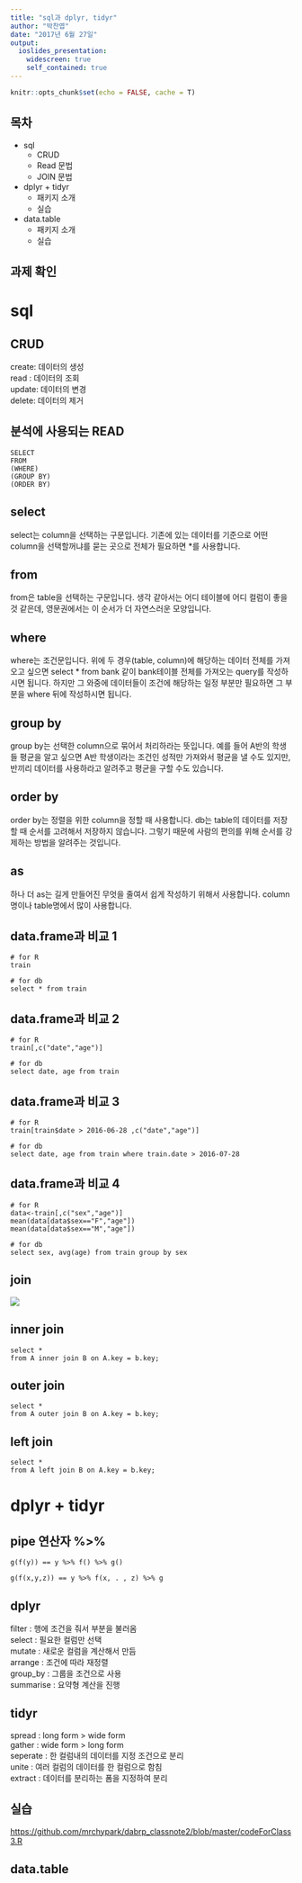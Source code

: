 ```yaml
---
title: "sql과 dplyr, tidyr"
author: "박찬엽"
date: "2017년 6월 27일"
output:
  ioslides_presentation:
    widescreen: true
    self_contained: true
---
```


```r
knitr::opts_chunk$set(echo = FALSE, cache = T)

```

## 목차

  - sql
    - CRUD
    - Read 문법
    - JOIN 문법
  - dplyr + tidyr
    - 패키지 소개
    - 실습
  - data.table
    - 패키지 소개
    - 실습


## 과제 확인


# sql

## CRUD

create: 데이터의 생성    
read  : 데이터의 조회    
update: 데이터의 변경    
delete: 데이터의 제거    

## 분석에 사용되는 READ

```
SELECT
FROM
(WHERE)
(GROUP BY)
(ORDER BY)
```

## select

select는 column을 선택하는 구문입니다. 기존에 있는 데이터를 기준으로 어떤 column을 선택할꺼냐를 묻는 곳으로 전체가 필요하면 *를 사용합니다.

## from

from은 table을 선택하는 구문입니다. 생각 같아서는 어디 테이블에 어디 컬럼이 좋을 것 같은데, 영문권에서는 이 순서가 더 자연스러운 모양입니다.

## where

where는 조건문입니다. 위에 두 경우(table, column)에 해당하는 데이터 전체를 가져오고 싶으면 select * from bank 같이 bank테이블 전체를 가져오는 query를 작성하시면 됩니다. 하지만 그 와중에 데이터들이 조건에 해당하는 일정 부분만 필요하면 그 부분을 where 뒤에 작성하시면 됩니다.

## group by

group by는 선택한 column으로 묶어서 처리하라는 뜻입니다. 예를 들어 A반의 학생들 평균을 알고 싶으면 A반 학생이라는 조건인 성적만 가져와서 평균을 낼 수도 있지만, 반끼리 데이터를 사용하라고 알려주고 평균을 구할 수도 있습니다.

## order by

order by는 정렬을 위한 column을 정할 때 사용합니다. db는 table의 데이터를 저장할 때 순서를 고려해서 저장하지 않습니다. 그렇기 때문에 사람의 편의를 위해 순서를 강제하는 방법을 알려주는 것입니다.

## as

하나 더 as는 길게 만들어진 무엇을 줄여서 쉽게 작성하기 위해서 사용합니다. column명이나 table명에서 많이 사용합니다.

## data.frame과 비교 1
```
# for R
train

# for db
select * from train
```

## data.frame과 비교 2
```
# for R
train[,c("date","age")]

# for db
select date, age from train
```


## data.frame과 비교 3
```
# for R
train[train$date > 2016-06-28 ,c("date","age")]

# for db
select date, age from train where train.date > 2016-07-28
```
## data.frame과 비교 4
```
# for R
data<-train[,c("sex","age")]
mean(data[data$sex=="F","age"])
mean(data[data$sex=="M","age"])

# for db
select sex, avg(age) from train group by sex
```

## join

![](http://rapapa.net/wp/wp-content/uploads/2012/06/Visual_SQL_JOINS_V2.png)

## inner join

```
select *
from A inner join B on A.key = b.key;
```

## outer join

```
select *
from A outer join B on A.key = b.key;
```

## left join
```
select *
from A left join B on A.key = b.key;
```

# dplyr + tidyr

## pipe 연산자  %>%

```
g(f(y)) == y %>% f() %>% g()

g(f(x,y,z)) == y %>% f(x, . , z) %>% g
```

## dplyr

filter    : 행에 조건을 줘서 부분을 불러옴    
select    : 필요한 컬럼만 선택    
mutate    : 새로운 컬럼을 계산해서 만듬     
arrange   : 조건에 따라 재정렬    
group_by  : 그룹을 조건으로 사용    
summarise : 요약형 계산을 진행    

## tidyr

spread   : long form > wide form    
gather   : wide form > long form      
seperate : 한 컬럼내의 데이터를 지정 조건으로 분리    
unite    : 여러 컬럼의 데이터를 한 컬럼으로 함침    
extract  : 데이터를 분리하는 폼을 지정하여 분리     

## 실습

<https://github.com/mrchypark/dabrp_classnote2/blob/master/codeForClass3.R>

## data.table

